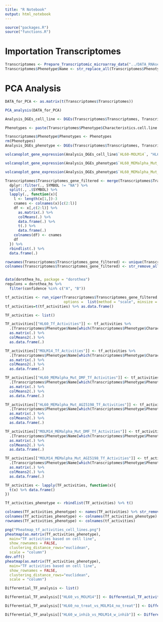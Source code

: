 ```yaml
---
title: "R Notebook"
output: html_notebook
---
```



```r
source("packages.R")
source("functions.R")
```

# Importation Transcriptomes

```r
Transcriptomes <- Prepare_Transcriptomic_microarray_data("../DATA_RNAseq_Lucille/", "../DATA_RNAseq_Lucille/Samplesheet.sdrf.csv")
Transcriptomes$Phenotype$Name <- str_replace_all(Transcriptomes$Phenotype$Array.Data.File, "[-() #]", ".")
```

# PCA Analysis

```r
DATA_for_PCA <- as.matrix(t(Transcriptomes$Transcriptomes))

PCA_analysis(DATA_for_PCA)
```

```r
Analysis_DGEs_cell_line <- DGEs(Transcriptomes$Transcriptomes, Transcriptomes$Phenotype$Characteristics.cell.line., Transcriptomes$Annot)

Phenotypes <- paste(Transcriptomes$Phenotype$Characteristics.cell.line., Transcriptomes$Phenotype$Characteristics.medium., Transcriptomes$Phenotype$Characteristics.genotype., Transcriptomes$Phenotype$Characteristics.treatment., sep = "_")

Transcriptomes$Phenotype$Phenotypes <- Phenotypes
rm(Phenotypes)
Analysis_DGEs_phenotype <- DGEs(Transcriptomes$Transcriptomes, Transcriptomes$Phenotype$Phenotypes, Transcriptomes$Annot)
```

```r
volcanoplot_gene_expression(Analysis_DGEs_cell_line$`HL60-MOLM14`, "HL60_vs_MOLM14", ylim = 30)
```

```r
volcanoplot_gene_expression(Analysis_DGEs_phenotype$`HL60_MEMalpha_Mut_DMF-MOLM14_MEMalpha_Mut_DMF`, "HL60_vs_MOLM14_MEMa_DMF_Mut", ylim = 30)
```

```r
volcanoplot_gene_expression(Analysis_DGEs_phenotype$`HL60_MEMalpha_Mut_AGI5198-MOLM14_MEMalpha_Mut_AGI5198`, "HL60_vs_MOLM14_MEMa_IDHi_Mut", ylim = 30)
```

```r
Transcriptomes$Transcriptomes_gene_filtered <- merge(Transcriptomes$Transcriptomes, Transcriptomes$Annot, by.x = 0, by.y = "Row.names", all = T) %>%
  dplyr::filter(., SYMBOL != "NA") %>%
  split(., .$SYMBOL) %>% 
  lapply(., function(x){
    l <- length(x[1,])-3
    cnames <- colnames(x)[c(2:l)]
    df <- x[,c(2:l)] %>%
      as.matrix(.) %>%
      colMeans(.) %>% 
      data.frame(.) %>%
      t(.) %>%
      data.frame(.)
    colnames(df) <- cnames
    df
  }) %>%
  rbindlist(.) %>% 
  data.frame(.)

rownames(Transcriptomes$Transcriptomes_gene_filtered) <- unique(Transcriptomes$Annot$SYMBOL)[-1]
colnames(Transcriptomes$Transcriptomes_gene_filtered) <- str_remove_all(colnames(Transcriptomes$Transcriptomes_gene_filtered), "X")


data(dorothea_hs, package = "dorothea")
regulons = dorothea_hs %>%
  filter(confidence %in% c("A", "B"))

tf_activities <- run_viper(Transcriptomes$Transcriptomes_gene_filtered, regulons, 
                           options =  list(method = "scale", minsize = 4, eset.filter = FALSE, cores = 1, verbose = FALSE))
tf_activities=t(tf_activities) %>% as.data.frame()
```


```r
TF_activities <- list()

TF_activities[["HL60_Tf_Activities"]] <- tf_activities %>%
  .[Transcriptomes$Phenotype$Name[which(Transcriptomes$Phenotype$Characteristics.cell.line. == "HL60")],] %>%
  as.matrix(.) %>%
  colMeans2(.) %>%
  as.data.frame(.)

TF_activities[["MOLM14_Tf_Activities"]] <- tf_activities %>%
  .[Transcriptomes$Phenotype$Name[which(Transcriptomes$Phenotype$Characteristics.cell.line. == "MOLM14")],] %>%
  as.matrix(.) %>%
  colMeans2(.) %>%
  as.data.frame(.)

TF_activities[["HL60_MEMalpha_Mut_DMF_Tf_Activities"]] <- tf_activities %>%
  .[Transcriptomes$Phenotype$Name[which(Transcriptomes$Phenotype$Phenotypes == "HL60_MEMalpha_Mut_DMF")],] %>%
  as.matrix(.) %>%
  colMeans2(.) %>%
  as.data.frame(.)

TF_activities[["HL60_MEMalpha_Mut_AGI5198_Tf_Activities"]] <- tf_activities %>%
  .[Transcriptomes$Phenotype$Name[which(Transcriptomes$Phenotype$Phenotypes == "HL60_MEMalpha_Mut_AGI5198")],] %>%
  as.matrix(.) %>%
  colMeans2(.) %>%
  as.data.frame(.)

TF_activities[["MOLM14_MEMalpha_Mut_DMF_Tf_Activities"]] <- tf_activities %>%
  .[Transcriptomes$Phenotype$Name[which(Transcriptomes$Phenotype$Phenotypes == "MOLM14_MEMalpha_Mut_DMF")],] %>%
  as.matrix(.) %>%
  colMeans2(.) %>%
  as.data.frame(.)

TF_activities[["MOLM14_MEMalpha_Mut_AGI5198_Tf_Activities"]] <- tf_activities %>%
  .[Transcriptomes$Phenotype$Name[which(Transcriptomes$Phenotype$Phenotypes == "MOLM14_MEMalpha_Mut_AGI5198")],] %>%
  as.matrix(.) %>%
  colMeans2(.) %>%
  as.data.frame(.)

TF_activities <- lapply(TF_activities, function(x){
  t(x) %>% data.frame()
})
```

```r
Tf_activities_phenotype <- rbindlist(TF_activities) %>% t()

colnames(Tf_activities_phenotype) <- names(TF_activities) %>% str_remove_all("_Tf_Activities")
colnames(Tf_activities_phenotype) <- colnames(Tf_activities_phenotype) %>% str_remove_all("_MEMalpha_Mut")
rownames(Tf_activities_phenotype) <- colnames(tf_activities) 
```

```r
png("Pheatmap_tf_activities_cell_lines.png")
pheatmap(as.matrix(Tf_activities_phenotype),
  main="TF activities based on cell line",
  show_rownames = FALSE,
  clustering_distance_rows="euclidean",
  scale = "column")
dev.off()
pheatmap(as.matrix(Tf_activities_phenotype),
  main="TF activities based on cell line",
  show_rownames = FALSE,
  clustering_distance_rows="euclidean",
  scale = "column")
```


```r
Differential_TF_analysis <- list()

Differential_TF_analysis[["HL60_vs_MOLM14"]] <- Differential_TF_activities_t_test(tf_activities, "HL60", "MOLM14", Transcriptomes$Phenotype$Characteristics.cell.line.)

Differential_TF_analysis[["HL60_no_treat_vs_MOLM14_no_treat"]] <- Differential_TF_activities_t_test(tf_activities, "HL60_MEMalpha_Mut_DMF", "MOLM14_MEMalpha_Mut_DMF", Transcriptomes$Phenotype$Phenotypes)

Differential_TF_analysis[["HL60_w_inhib_vs_MOLM14_w_inhib"]] <- Differential_TF_activities_t_test(tf_activities, "HL60_MEMalpha_Mut_AGI5198", "MOLM14_MEMalpha_Mut_AGI5198", Transcriptomes$Phenotype$Phenotypes)
```

